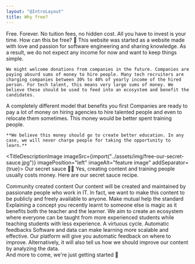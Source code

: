 ```yaml
---
layout: "@IntroLayout"
title: Why free?
---
```



<Hero>
  <NoTag slot="title1">Free.</NoTag>
  <NoTag slot="title2">Forever.</NoTag>
  <NoTag slot="description">No tuition fees, no hidden cost. All you have to invest is your time.</NoTag>
</Hero>

<TitleDescriptionImage imagePosition="right" imageSrc="https://flowbite.s3.amazonaws.com/blocks/marketing-ui/content/office-long-2.png" imageAlt="office content" imageSrc2="https://flowbite.s3.amazonaws.com/blocks/marketing-ui/content/office-long-1.png" imageAlt2="office content">
  <NoTag slot="title">How can this be free? 🎁</NoTag>
  <NoTag slot="description">
    This website was started as a website made with love and passion for software engineering and sharing knowledge. As a result, we do not expect any income for now and want to keep things simple.

    We might welcome donations from companies in the future. Companies are paying absurd sums of money to hire people. Many tech recruiters are charging companies between 30% to 40% of yearly income of the hired person. For tech talent, this means very large sums of money. We believe these should be used to feed into an ecosystem and benefit the candidates.
  </NoTag>
</TitleDescriptionImage>

<TitleDescription>
  <NoTag slot="title">A completely different model that benefits you first</NoTag>
  <NoTag slot="description">
    Companies are ready to pay a lot of money on hiring agencies to hire talented people and even to relocate them sometimes. This money would be better spent training people.

    **We believe this money should go to create better education. In any case, we will never charge people for taking the opportunity to learn.**
  </NoTag>
</TitleDescription>

<TitleDescriptionImage imageSrc={import("../assets/img/free-our-secret-sauce.jpg")} imagePosition="left" imageAlt="feature image" addSeparator={true}>
  <NoTag slot="title">Our secret sauce 👨‍🍳</NoTag>
  <NoTag slot="description">
    Yes, creating content and training people usually costs money. Here are our secret sauce recipe.
  </NoTag>

  <CheckList>
    <CheckListItem>
      <NoTag slot="title">Community created content</NoTag>
      <NoTag slot="description">
        Our content will be created and maintained by passionate people who work in IT. In fact, we want to make this content to be publicly and freely available to anyone.
      </NoTag>
    </CheckListItem>
    <CheckListItem>
      <NoTag slot="title">Make mutual help the standard</NoTag>
      <NoTag slot="description">
        Explaining a concept you recently learnt to someone else is magic as it benefits both the teacher and the learner. We aim to create an ecosystem where everyone can be taught from more experienced students while teaching students with less experience. A virtuous cycle.
      </NoTag>
    </CheckListItem>
    <CheckListItem>
      <NoTag slot="title">Automatic feedbacks</NoTag>
      <NoTag slot="description">
        Software and data can make learning more scalable and effective. Our platform will give you automatic feedback on where to improve. Alternatively, it will also tell us how we should improve our content by analyzing the data.
      </NoTag>
    </CheckListItem>
  </CheckList>

  <div class="prose">
    And more to come, we're just getting started 🚀
  </div>
</TitleDescriptionImage>